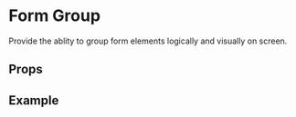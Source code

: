 
<Meta title="4. Form|Form Group" component={FormGroup} />

# Form Group

Provide the ablity to group form elements logically and visually on screen.

## Props

<Props of={FormGroup} />

## Example

<Preview>
    <Story name="Default">
        <Theme>
            <FormGroup>
                <Checkbox label={'Item one'} />
                <Checkbox disabled label={'Item two'} />
                <Checkbox checked label={'Item three'} />
            </FormGroup>
            <FormGroup inline>
                <Checkbox label={'Item four'} />
                <Checkbox disabled label={'Item five'} />
                <Checkbox checked label={'Item six'} />
            </FormGroup>
        </Theme>
    </Story>
</Preview>
